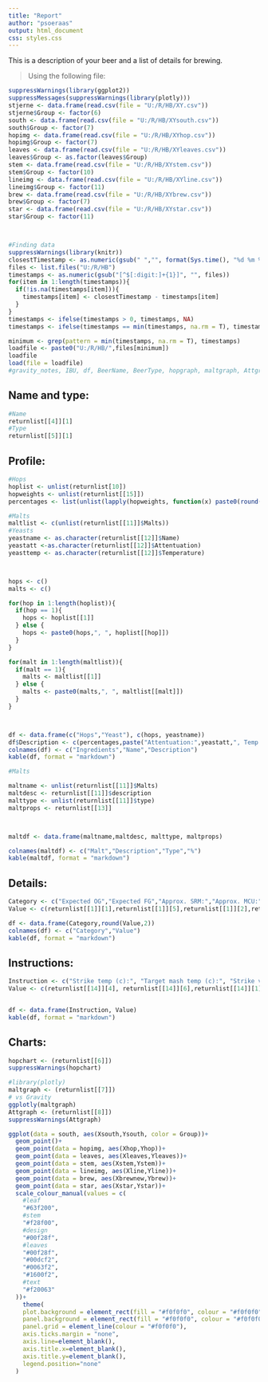 ```yaml
---
title: "Report"
author: "psoeraas"
output: html_document
css: styles.css
---
```


This is a description of your beer and a list of details for brewing.


> Using the following file:
```r
suppressWarnings(library(ggplot2))
suppressMessages(suppressWarnings(library(plotly)))
stjerne <- data.frame(read.csv(file = "U:/R/HB/XY.csv"))
stjerne$Group <- factor(6)
south <- data.frame(read.csv(file = "U:/R/HB/XYsouth.csv"))
south$Group <- factor(7)
hopimg <- data.frame(read.csv(file = "U:/R/HB/XYhop.csv"))
hopimg$Group <- factor(7)
leaves <- data.frame(read.csv(file = "U:/R/HB/XYleaves.csv"))
leaves$Group <- as.factor(leaves$Group)
stem <- data.frame(read.csv(file = "U:/R/HB/XYstem.csv"))
stem$Group <- factor(10)
lineimg <- data.frame(read.csv(file = "U:/R/HB/XYline.csv"))
lineimg$Group <- factor(11)
brew <- data.frame(read.csv(file = "U:/R/HB/XYbrew.csv"))
brew$Group <- factor(7)
star <- data.frame(read.csv(file = "U:/R/HB/XYstar.csv"))
star$Group <- factor(11)



#Finding data
suppressWarnings(library(knitr))
closestTimestamp <- as.numeric(gsub(" ","", format(Sys.time(), "%d %m %y %H %M")))
files <- list.files("U:/R/HB")
timestamps <- as.numeric(gsub("[^$[:digit:]+{1}]", "", files))
for(item in 1:length(timestamps)){
  if(!is.na(timestamps[item])){
    timestamps[item] <- closestTimestamp - timestamps[item]
  }
}
timestamps <- ifelse(timestamps > 0, timestamps, NA)
timestamps <- ifelse(timestamps == min(timestamps, na.rm = T), timestamps, NA)

minimum <- grep(pattern = min(timestamps, na.rm = T), timestamps)
loadfile <- paste0("U:/R/HB/",files[minimum])
loadfile
load(file = loadfile)
#gravity_notes, IBU, df, BeerName, BeerType, hopgraph, maltgraph, Attgraph, img, Hops, Malts
```

## Name and type:

```r
#Name
returnlist[[4]][1]
#Type
returnlist[[5]][1]
```

## Profile:

```r
#Hops
hoplist <- unlist(returnlist[10])
hopweights <- unlist(returnlist[[15]])
percentages <- list(unlist(lapply(hopweights, function(x) paste0(round(x/sum(hopweights)*100,2),"%"))))

#Malts
maltlist <- c(unlist(returnlist[[11]]$Malts))
#Yeasts
yeastname <- as.character(returnlist[[12]]$Name)
yeastatt <-as.character(returnlist[[12]]$Attentuation)
yeasttemp <- as.character(returnlist[[12]]$Temperature)



hops <- c()
malts <- c()

for(hop in 1:length(hoplist)){
  if(hop == 1){
    hops <- hoplist[[1]]
  } else {
    hops <- paste0(hops,", ", hoplist[[hop]])
  }
}

for(malt in 1:length(maltlist)){
  if(malt == 1){
    malts <- maltlist[[1]]
  } else {
    malts <- paste0(malts,", ", maltlist[[malt]])
  }
}



df <- data.frame(c("Hops","Yeast"), c(hops, yeastname))
df$Description <- c(percentages,paste("Attentuation:",yeastatt,", Temp. range:",yeasttemp))
colnames(df) <- c("Ingredients","Name","Description")
kable(df, format = "markdown")

```

```r

#Malts

maltname <- unlist(returnlist[[11]]$Malts)
maltdesc <- returnlist[[11]]$description
malttype <- unlist(returnlist[[11]]$type)
maltprops <- returnlist[[13]]



maltdf <- data.frame(maltname,maltdesc, malttype, maltprops)

colnames(maltdf) <- c("Malt","Description","Type","%")
kable(maltdf, format = "markdown")

```



## Details:
```r
Category <- c("Expected OG","Expected FG","Approx. SRM:","Approx. MCU:","Estimated ABV:","IBUs") 
Value <- c(returnlist[[1]][1],returnlist[[1]][5],returnlist[[1]][2],returnlist[[1]][4],returnlist[[1]][6],returnlist[[2]])

df <- data.frame(Category,round(Value,2))
colnames(df) <- c("Category","Value")
kable(df, format = "markdown")

```


## Instructions:
```r

Instruction <- c("Strike temp (c):", "Target mash temp (c):", "Strike vol (L):","Sparge vol (L):","Target vol (L):")
Value <- c(returnlist[[14]][4], returnlist[[14]][6],returnlist[[14]][1], returnlist[[14]][2], returnlist[[14]][5])


df <- data.frame(Instruction, Value)
kable(df, format = "markdown")
```


## Charts:

```r

hopchart <- (returnlist[[6]])
suppressWarnings(hopchart)
```

```r
#library(plotly)
maltgraph <- (returnlist[[7]])
# vs Gravity
ggplotly(maltgraph)
Attgraph <- (returnlist[[8]])
suppressWarnings(Attgraph)
```



```r

ggplot(data = south, aes(Xsouth,Ysouth, color = Group))+
  geom_point()+
  geom_point(data = hopimg, aes(Xhop,Yhop))+
  geom_point(data = leaves, aes(Xleaves,Yleaves))+
  geom_point(data = stem, aes(Xstem,Ystem))+
  geom_point(data = lineimg, aes(Xline,Yline))+
  geom_point(data = brew, aes(Xbrewnew,Ybrew))+
  geom_point(data = star, aes(Xstar,Ystar))+
  scale_colour_manual(values = c(
    #leaf
    "#63f200",
    #stem
    "#f28f00",
    #design
    "#00f28f",
    #leaves
    "#00f28f",
    "#00dcf2",
    "#0063f2",
    "#1600f2",
    #text
    "#f20063"
  ))+
    theme(
    plot.background = element_rect(fill = "#f0f0f0", colour = "#f0f0f0"),
    panel.background = element_rect(fill = "#f0f0f0", colour = "#f0f0f0"),
    panel.grid = element_line(colour = "#f0f0f0"),
    axis.ticks.margin = "none",
    axis.line=element_blank(),
    axis.title.x=element_blank(),
    axis.title.y=element_blank(),
    legend.position="none"
  )
  


```





